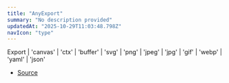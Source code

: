 ```yaml
---
title: "AnyExport"
summary: "No description provided"
updatedAt: "2025-10-29T11:03:48.798Z"
navIcon: "type"
---
```



Export \| 'canvas' \| 'ctx' \| 'buffer' \| 'svg' \| 'png' \| 'jpeg' \| 'jpg' \| 'gif' \| 'webp' \| 'yaml' \| 'json'

- [Source](https://github.com/NMMTY/LazyCanvas/blob/e5b83021346e886d435469de8abb93654e0fb45d/packages/lazycanvas/src/types/types.d.ts#L62)